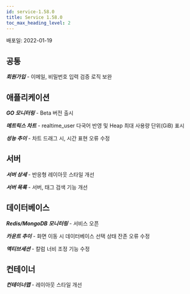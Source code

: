 ```yaml
---
id: service-1.58.0
title: Service 1.58.0
toc_max_heading_level: 2
---
```



배포일: 2022-01-19

## 공통

***회원가입*** - 이메일, 비밀번호 입력 검증 로직 보완

## 애플리케이션

***GO 모니터링*** - Beta 버전 출시

***메트릭스 차트*** - realtime_user 다국어 반영 및 Heap 최대 사용량 단위(GiB) 표시

***성능 추이*** - 차트 드래그 시, 시간 표현 오류 수정

## 서버

***서버 상세*** - 반응형 레이아웃 스타일 개선

***서버 목록*** - 서버, 태그 검색 기능 개선

## 데이터베이스

***Redis/MongoDB 모니터링*** - 서비스 오픈

***카운트 추이*** - 화면 이동 시 데이터베이스 선택 상태 잔존 오류 수정

***액티브세션*** - 칼럼 너비 조정 기능 수정

## 컨테이너

***컨테이너맵*** - 레이아웃 스타일 개선
